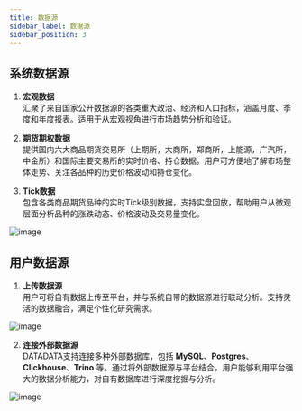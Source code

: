 ```yaml
---
title: 数据源
sidebar_label: 数据源
sidebar_position: 3
---
```


## 系统数据源

1. **宏观数据**  
   汇聚了来自国家公开数据源的各类重大政治、经济和人口指标，涵盖月度、季度和年度报表。适用于从宏观视角进行市场趋势分析和验证。

2. **期货期权数据**  
   提供国内六大商品期货交易所（上期所，大商所，郑商所，上能源，广汽所，中金所）和国际主要交易所的实时价格、持仓数据。用户可方便地了解市场整体走势、关注各品种的历史价格波动和持仓变化。

3. **Tick数据**  
   包含各类商品期货品种的实时Tick级别数据，支持实盘回放，帮助用户从微观层面分析品种的涨跌动态、价格波动及交易量变化。


![image](./data1.png)


## 用户数据源

1. **上传数据源**  
用户可将自有数据上传至平台，并与系统自带的数据源进行联动分析。支持灵活的数据融合，满足个性化研究需求。


![image](./data2.png)

2. **连接外部数据源**  
DATADATA支持连接多种外部数据库，包括 **MySQL**、**Postgres**、**Clickhouse**、**Trino** 等。通过将外部数据源与平台结合，用户能够利用平台强大的数据分析能力，对自有数据库进行深度挖掘与分析。


![image](./data3.png)
